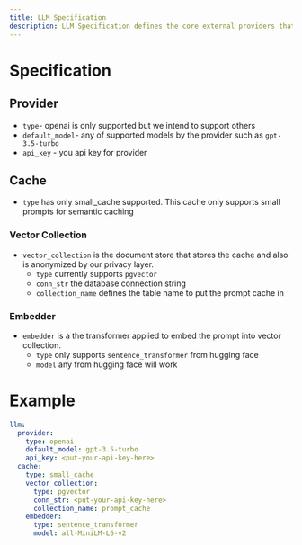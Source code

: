 ```yaml
---
title: LLM Specification
description: LLM Specification defines the core external providers that one can interact with and any associated infrastructure elements.
---
```


# Specification

## Provider

* `type`- openai is only supported but we intend to support others
* `default_model`- any of supported models by the provider such as `gpt-3.5-turbo`
* `api_key` - you api key for provider

## Cache
* `type` has only small_cache supported. This cache only supports small prompts for semantic caching

### Vector Collection
* `vector_collection` is the document store that stores the cache and also is anonymized by our privacy layer.
    * `type` currently supports `pgvector`
    * `conn_str` the database connection string
    * `collection_name` defines the table name to put the prompt cache in

### Embedder
* `embedder` is a the transformer applied to embed the prompt into vector collection. 
    * `type` only supports `sentence_transformer` from hugging face
    * `model` any from hugging face will work

# Example
```yaml 
llm:
  provider:
    type: openai
    default_model: gpt-3.5-turbo
    api_key: <put-your-api-key-here>
  cache:
    type: small_cache
    vector_collection:
      type: pgvector
      conn_str: <put-your-api-key-here>
      collection_name: prompt_cache
    embedder:
      type: sentence_transformer
      model: all-MiniLM-L6-v2
```